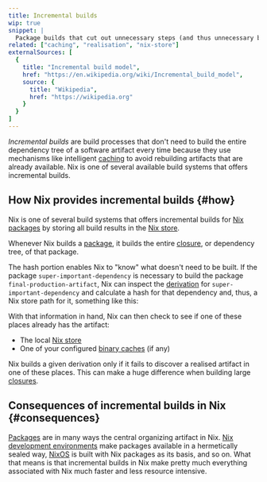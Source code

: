 ```yaml
---
title: Incremental builds
wip: true
snippet: |
  Package builds that cut out unnecessary steps (and thus unnecessary build resources and time)
related: ["caching", "realisation", "nix-store"]
externalSources: [
  {
    title: "Incremental build model",
    href: "https://en.wikipedia.org/wiki/Incremental_build_model",
    source: {
      title: "Wikipedia",
      href: "https://wikipedia.org"
    }
  }
]
---
```


*Incremental builds* are build processes that don't need to build the entire dependency tree of a software artifact every time because they use mechanisms like intelligent [caching] to avoid rebuilding artifacts that are already available.
Nix is one of several available build systems that offers incremental builds.

## How Nix provides incremental builds \{#how}

Nix is one of several build systems that offers incremental builds for [Nix packages][packages] by storing all build results in the [Nix store][store].

Whenever Nix builds a [package][packages], it builds the entire [closure], or dependency tree, of that package.

<NixStorePath pkg="git-2.27.3" />

The hash portion enables Nix to "know" what doesn't need to be built.
If the package `super-important-dependency` is necessary to build the package `final-production-artifact`, Nix can inspect the [derivation] for `super-important-dependency` and calculate a hash for that dependency and, thus, a Nix store path for it, something like this:

<NixStorePath pkg="super-important-dependency" hash="m7hsk1m4jkwy6pnns5gpn1kss22raan4" valueOnly />

With that information in hand, Nix can then check to see if one of these places already has the artifact:

* The local [Nix store][store]
* One of your configured [binary caches][binary] (if any)

Nix builds a given derivation only if it fails to discover a realised artifact in one of these places.
This can make a huge difference when building large [closures][closure].

## Consequences of incremental builds in Nix \{#consequences}

[Packages] are in many ways the central organizing artifact in Nix.
[Nix development environments][env] make packages available in a hermetically sealed way, [NixOS] is built with Nix packages as its basis, and so on.
What that means is that incremental builds in Nix make pretty much everything associated with Nix much faster and less resource intensive.

[binary]: /concepts/caching#binary-caches
[caching]: /concepts/caching
[closure]: /concepts/closures
[derivation]: /concepts/derivations
[ds]: https://determinate.systems
[env]: /concepts/dev-env
[nixos]: /concepts/nixos
[packages]: /concepts/packages
[realisation]: /concepts/realisation
[store]: /concepts/nix-store
